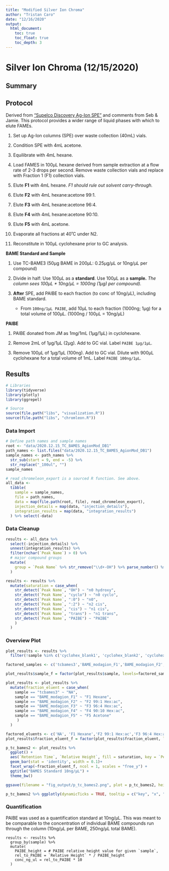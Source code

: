 ```yaml
---
title: "Modified Silver Ion Chroma"
author: "Tristan Caro"
date: "12/16/2020"
output:
  html_document:
    toc: true
    toc_float: true
    toc_depth: 3
---
```


# Silver Ion Chroma (12/15/2020)

## Summary

## Protocol

Derived from ["Supelco Discovery Ag-Ion SPE"](https://www.sigmaaldrich.com/catalog/product/supelco/54225u?lang=en&region=US) and comments from Seb & Jamie. This protocol provides a wider range of liquid phases with which to elute FAMEs.

1.  Set up Ag-Ion columns (SPE) over waste collection (40mL) vials.

2.  Condition SPE with 4mL acetone.

3.  Equilibrate with 4mL hexane.

4.  Load FAMES in 100µL hexane derived from sample extraction at a flow rate of 2-3 drops per second. Remove waste collection vials and replace with Fraction 1 (F1) collection vials.

5.  Elute **F1** with 4mL hexane. *F1 should rule out solvent carry-through.*

6.  Elute **F2** with 4mL hexane:acetone 99:1.

7.  Elute **F3** with 4mL hexane:acetone 96:4.

8.  Elute **F4** with 4mL hexane:acetone 90:10.

9.  Elute **F5** with 4mL acetone.

10. Evaporate all fractions at 40˚C under N2.

11. Reconstitute in 100µL cyclohexane prior to GC analysis.

**BAME Standard and Sample**

1.  Use TC-BAME3 (50µg BAME in 200µL: 0.25µg/µL or 10ng/µL per compound)

2.  Divide in half: Use 100µL as a **standard**. Use 100µL as a **sample.** *The column sees 100µL \* 10ng/µL = 1000ng (1µg) per compound).*

3.  **After** SPE, add PAIBE to each fraction (to conc of 10ng/µL), including BAME standard.

    -   From `100ng/1µL PAIBE`, add 10µL to each fraction (1000ng; 1µg) for a total volume of 100µL. (1000ng / 100µL = 10ng/µL)

**PAIBE**

1.  PAIBE donated from JM as 1mg/1mL (1µg/1µL) in cyclohexane.

2.  Remove 2mL of 1µg/1µL (2µg). Add to GC vial. Label `PAIBE 1µg/1µL`.

3.  Remove 100µL of 1µg/1µL (100ng). Add to GC vial. Dilute with 900µL cyclohexane for a total volume of 1mL. Label `PAIBE 100ng/1µL`.

## Results

```r
# Libraries
library(tidyverse)
library(plotly)
library(ggrepel)

# Source
source(file.path("libs", "visualization.R"))
source(file.path("libs", "chromleon.R"))
```

### Data Import

```r
# Define path names and sample names
root <- "data/2020.12.15_TC_BAMES_AgionMod_DB1"
path_names <- list.files("data/2020.12.15_TC_BAMES_AgionMod_DB1")
sample_names <- path_names %>% 
  str_sub(start = 9, end = -5) %>% 
  str_replace("_100ul", "")
sample_names

# read_chromeleon_export is a sourced R function. See above.
all_data <-
  tibble(
    sample = sample_names,
    file = path_names,
    data = map(file.path(root, file), read_chromeleon_export),
    injection_details = map(data, "injection_details"),
    integration_results = map(data, "integration_results")
  ) %>% select(-data)

```

### Data Cleanup

```r
results <- all_data %>% 
  select(-injection_details) %>% 
  unnest(integration_results) %>% 
  filter(nchar(`Peak Name`) > 0) %>% 
  # major compound groups
  mutate(
    group = `Peak Name` %>% str_remove("\\d+-OH") %>% parse_number() %>% abs() %>% {paste0("C", .)} %>% factor()
  )

results <- results %>% 
  mutate(saturation = case_when(
    str_detect(`Peak Name`, "OH") ~ "n0 hydroxy",
    str_detect(`Peak Name`, "cyclo") ~ "n0 cyclo",
    str_detect(`Peak Name`, ":0") ~ "n0",
    str_detect(`Peak Name`, ":2") ~ "n2 cis",
    str_detect(`Peak Name`, "cis") ~ "n1 cis",
    str_detect(`Peak Name`, "trans") ~ "n1 trans",
    str_detect(`Peak Name`, "PAIBE") ~ "PAIBE"
    )
  )
```

### Overview Plot

```r
plot_results <- results %>% 
  filter(!sample %in% c('cyclohex_blank1', 'cyclohex_blank2', 'cyclohex_blank3', 'cyclohex_blank4'))

factored_samples <- c('tcbames3','BAME_modagion_F1','BAME_modagion_F2','BAME_modagion_F3', 'BAME_modagion_F4', 'BAME_modagion_F5')

plot_results$sample_f = factor(plot_results$sample, levels=factored_samples)

plot_results <- plot_results %>% 
  mutate(fraction_eluent = case_when(
    sample == "tcbames3" ~ "NA",
    sample == "BAME_modagion_F1" ~ "F1 Hexane",
    sample == "BAME_modagion_F2" ~ "F2 99:1 Hex:ac",
    sample == "BAME_modagion_F3" ~ "F3 96:4 Hex:ac",
    sample == "BAME_modagion_F4" ~ "F4 90:10 Hex:ac",
    sample == "BAME_modagion_F5" ~ "F5 Acetone"
     )
  )

factored_eluents <- c('NA', 'F1 Hexane','F2 99:1 Hex:ac','F3 96:4 Hex:ac','F4 90:10 Hex:ac', 'F5 Acetone')
plot_results$fraction_eluent_f = factor(plot_results$fraction_eluent, levels=factored_eluents)

p_tc_bames2 <- plot_results %>%
  ggplot() +
  aes(`Retention Time`, `Relative Height`, fill = saturation, key = `Peak Name`) +
  geom_bar(stat = 'identity', width = 0.1)+
  facet_wrap(~fraction_eluent_f, ncol = 1, scales = "free_y") +
  ggtitle("BAMES Standard 10ng/µL") +
  theme_bw()

ggsave(filename = "fig_output/p_tc_bames2.png", plot = p_tc_bames2, height = 10, width = 7)

p_tc_bames2 %>% ggplotly(dynamicTicks = TRUE, tooltip = c("key", "x", "y"))
```

### Quantification

PAIBE was used as a quantification standard at 10ng/µL. This was meant to be comparable to the concentration of individual BAME compounds run through the column (10ng/µL per BAME, 250ng/µL total BAME).

    results <- results %>%
      group_by(sample) %>% 
      mutate(
        PAIBE_height = # PAIBE relative height value for given `sample`,
        rel_to_PAIBE = `Relative Height` * / PAIBE_height
        conc_ng_ul = rel_to_PAIBE * 10
      )

### 
